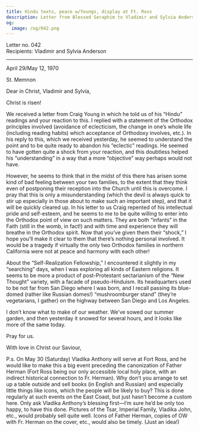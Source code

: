```yaml
---
title: Hindu texts, peace w/Youngs, display at Ft. Ross
description: Letter from Blessed Seraphim to Vladimir and Sylvia Anderson.
og:
  image: /og/042.png
---
```


<div style={{textAlign:'right', fontFamily:'monospace'}}>Letter no. 042</div>
<div style={{textAlign:'left', fontFamily:'monospace'}}>Recipients: Vladimir and Sylvia Anderson</div>

---

April 29/May 12, 1970

St. Memnon

Dear in Christ, Vladimir and Sylvia,

Christ is risen!

We received a letter from Craig Young in which he told us of his “Hindu” readings and your reaction to this. I replied with a statement of the Orthodox principles involved (avoidance of eclecticism, the change in one’s whole life (including reading habits) which acceptance of Orthodoxy involves, etc.). In his reply to this, which we received yesterday, he seemed to understand the point and to be quite ready to abandon his “eclectic” readings. He seemed to have gotten quite a shock from your reaction, and this doubtless helped his “understanding” in a way that a more “objective” way perhaps would not have.

However, he seems to think that in the midst of this there has arisen some kind of bad feeling between your two families, to the extent that they think even of postponing their reception into the Church until this is overcome. I pray that this is only a misunderstanding (which the devil is always quick to stir up especially in those about to make such an important step), and that it will be quickly cleared up. In his letter to us Craig repented of his intellectual pride and self-esteem, and he seems to me to be quite willing to enter into the Orthodox point of view on such matters. They are both “infants” in the Faith (still in the womb, in fact!) and with time and experience they will breathe in the Orthodox spirit. Now that you’ve given them their “shock,” I hope you’ll make it clear to them that there’s nothing personal involved. It would be a tragedy if virtually the only two Orthodox families in northern California were not at peace and harmony with each other!

About the “Self-Realization Fellowship,” I encountered it slightly in my “searching” days, when I was exploring all kinds of Eastern religions. It seems to be more a product of post-Protestant sectarianism of the “New Thought” variety, with a facade of pseudo-Hinduism. Its headquarters used to be not far from San Diego where I was born, and I recall passing its blue-domed (rather like Russian domes!) “mushroomburger stand” (they’re vegetarians, I gather) on the highway between San Diego and Los Angeles.

I don’t know what to make of our weather. We’ve sowed our summer garden, and then yesterday it snowed for several hours, and it looks like more of the same today.

Pray for us.

With love in Christ our Saviour,

P.s. On May 30 (Saturday) Vladika Anthony will serve at Fort Ross, and he would like to make this a big event preceding the canonization of Father Herman (Fort Ross being our only accessible local holy place, with an indirect historical connection to Fr. Herman). Why don’t you arrange to set up a table outside and sell books (in English and Russian) and especially little things like icons, which the people will be likely to buy? This is done regularly at such events on the East Coast, but just hasn’t become a custom here. Only ask Vladika Anthony’s blessing first—I’m sure he’d be only too happy, to have this done. Pictures of the Tsar, Imperial Family, Vladika John, etc., would probably sell quite well. Icons of Father Herman, copies of OW with Fr. Herman on the cover, etc., would also be timely. (Just an idea!)
